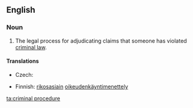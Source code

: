 ==English==
{{wikipedia}}

===Noun===
{{en-noun}}

# {{label|en|legal}} The legal process for adjudicating claims that someone has violated [[criminal law]].

====Translations====
{{trans-top|legal process}}
* Czech: {{t|cs|trestní řízení|n}}
{{trans-mid}}
* Finnish: [[rikosasia|rikosasiain]] [[oikeudenkäyntimenettely]]
{{trans-bottom}}

[[ta:criminal procedure]]